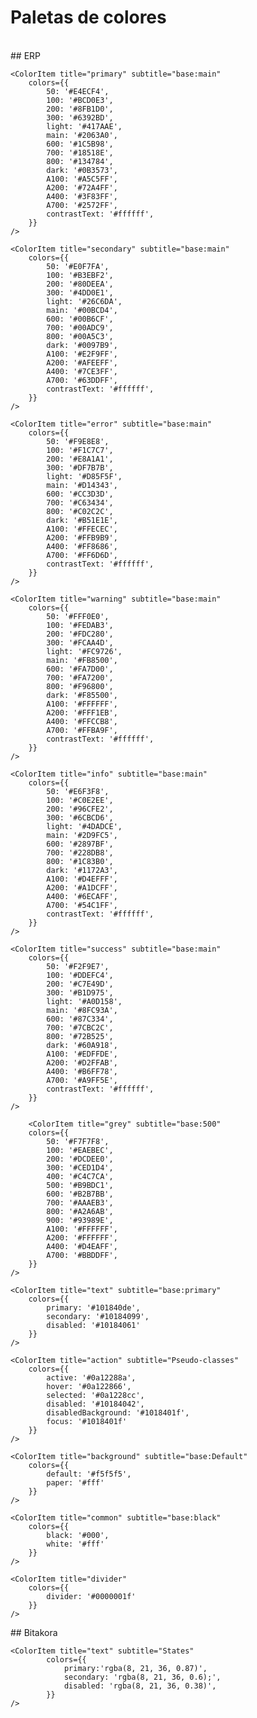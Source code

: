 
<Meta title="Design System/Colores" />
<style>
  {`
    .css-2qy8by,.css-bp0xxt{
      flex:0 0 15%;
    }
    .css-1njl3fa{
      height:25px;
    }
    .css-sw5zqw{
      margin-bottom: 10px;
    }

  `}
</style>

# Paletas de colores
<br/>
## ERP
<ColorPalette>

    <ColorItem title="primary" subtitle="base:main"
        colors={{
            50: '#E4ECF4',
            100: '#BCD0E3',
            200: '#8FB1D0',
            300: '#6392BD',
            light: '#417AAE',
            main: '#2063A0',
            600: '#1C5B98',
            700: '#18518E',
            800: '#134784',
            dark: '#0B3573',
            A100: '#A5C5FF',
            A200: '#72A4FF',
            A400: '#3F83FF',
            A700: '#2572FF',
            contrastText: '#ffffff',
        }}
    />

    <ColorItem title="secondary" subtitle="base:main"
        colors={{
            50: '#E0F7FA',
            100: '#B3EBF2',
            200: '#80DEEA',
            300: '#4DD0E1',
            light: '#26C6DA',
            main: '#00BCD4',
            600: '#00B6CF',
            700: '#00ADC9',
            800: '#00A5C3',
            dark: '#0097B9',
            A100: '#E2F9FF',
            A200: '#AFEEFF',
            A400: '#7CE3FF',
            A700: '#63DDFF',
            contrastText: '#ffffff',
        }}
    />

    <ColorItem title="error" subtitle="base:main"
        colors={{
            50: '#F9E8E8',
            100: '#F1C7C7',
            200: '#E8A1A1',
            300: '#DF7B7B',
            light: '#D85F5F',
            main: '#D14343',
            600: '#CC3D3D',
            700: '#C63434',
            800: '#C02C2C',
            dark: '#B51E1E',
            A100: '#FFECEC',
            A200: '#FFB9B9',
            A400: '#FF8686',
            A700: '#FF6D6D',
            contrastText: '#ffffff',
        }}
    />

    <ColorItem title="warning" subtitle="base:main"
        colors={{
            50: '#FFF0E0',
            100: '#FEDAB3',
            200: '#FDC280',
            300: '#FCAA4D',
            light: '#FC9726',
            main: '#FB8500',
            600: '#FA7D00',
            700: '#FA7200',
            800: '#F96800',
            dark: '#F85500',
            A100: '#FFFFFF',
            A200: '#FFF1EB',
            A400: '#FFCCB8',
            A700: '#FFBA9F',
            contrastText: '#ffffff',
        }}
    />

    <ColorItem title="info" subtitle="base:main"
        colors={{
            50: '#E6F3F8',
            100: '#C0E2EE',
            200: '#96CFE2',
            300: '#6CBCD6',
            light: '#4DADCE',
            main: '#2D9FC5',
            600: '#2897BF',
            700: '#228DB8',
            800: '#1C83B0',
            dark: '#1172A3',
            A100: '#D4EFFF',
            A200: '#A1DCFF',
            A400: '#6ECAFF',
            A700: '#54C1FF',
            contrastText: '#ffffff',
        }}
    />

    <ColorItem title="success" subtitle="base:main"
        colors={{
            50: '#F2F9E7',
            100: '#DDEFC4',
            200: '#C7E49D',
            300: '#B1D975',
            light: '#A0D158',
            main: '#8FC93A',
            600: '#87C334',
            700: '#7CBC2C',
            800: '#72B525',
            dark: '#60A918',
            A100: '#EDFFDE',
            A200: '#D2FFAB',
            A400: '#B6FF78',
            A700: '#A9FF5E',
            contrastText: '#ffffff',
        }}
    />

        <ColorItem title="grey" subtitle="base:500"
        colors={{
            50: '#F7F7F8',
            100: '#EAEBEC',
            200: '#DCDEE0',
            300: '#CED1D4',
            400: '#C4C7CA',
            500: '#B9BDC1',
            600: '#B2B7BB',
            700: '#AAAEB3',
            800: '#A2A6AB',
            900: '#93989E',
            A100: '#FFFFFF',
            A200: '#FFFFFF',
            A400: '#D4EAFF',
            A700: '#BBDDFF',
        }}
    />
    
    <ColorItem title="text" subtitle="base:primary"
        colors={{
            primary: '#101840de',
            secondary: '#10184099',
            disabled: '#10184061'
        }}
    />

    <ColorItem title="action" subtitle="Pseudo-classes"
        colors={{
            active: '#0a12288a',
            hover: '#0a122866',
            selected: '#0a1228cc',
            disabled: '#10184042',
            disabledBackground: '#1018401f',
            focus: '#1018401f'
        }}
    />

    <ColorItem title="background" subtitle="base:Default"
        colors={{
            default: '#f5f5f5',
            paper: '#fff'
        }}
    />

    <ColorItem title="common" subtitle="base:black"
        colors={{
            black: '#000',
            white: '#fff'
        }}
    />

    <ColorItem title="divider" 
        colors={{
            divider: '#0000001f'
        }}
    />
</ColorPalette>
## Bitakora
<ColorPalette>
      <ColorItem title="primary" subtitle="base:main"
        colors={{ 
          50: '#e3e4e5',
          100: '#b9bbbf',
          200: '#8a8e94',
          300: '#5b6169',
          light: '#373f49',
          main: '#141d29',
          600: '#121a24',
          700: '#0e151f',
          800: '#0b1119',
          dark: '#060a0f',
          A100: '#5394ff',
          A200: '#2074ff',
          A400: '#0059ec',
          A700: '#004fd2',     
        }}
      />
      <ColorItem title="secondary" subtitle="base:main"
        colors={{ 
          50: '#e1f0f7',
          100: '#b5daea',
          200: '#83c2dd',
          300: '#51a9cf',
          light: '#2c96c4',
          main: '#0784ba',
          600: '#067cb3',
          700: '#0571ab',
          800: '#0467a3',
          dark: '#025494',
          A100: '#bfdfff',
          A200: '#8cc6ff',
          A400: '#59adff',
          A700: '#40a0ff',
        }}
      />
      <ColorItem title="error" subtitle="base:main"
        colors={{ 
          50: '#fde8ea',
          100: '#f9c5cb',
          200: '#f59fa9',
          300: '#f17887',
          light: '#ee5b6d',
          main: '#eb3e53',
          600: '#e9384c',
          700: '#e53042',
          800: '#e22839',
          dark: '#dd1b29',
          A100: '#ffffff',
          A200: '#ffdee0',
          A400: '#ffabb0',
          A700: '#ff9198',
        }}
      />
       <ColorItem title="success" subtitle="base:main"
        colors={{ 
          50: '#f1fae8',
          100: '#ddf2c7',
          200: '#c7e9a1',
          300: '#b0e07b',
          light: '#9fd95f',
          main: '#8ed243',
          600: '#86cd3d',
          700: '#7bc734',
          800: '#71c12c',
          dark: '#5fb61e',
          A100: '#f4ffed',
          A200: '#d6ffba',
          A400: '#b7ff87',
          A700: '#a8ff6e',
        }}
      />
      <ColorItem title="caution" subtitle="base:main"
        colors={{ 
          50: '#fff0e0',
          100: '#fedab3',
          200: '#fdc280',
          300: '#fcaa4d',
          ligth: '#fc9726',
          main: '#fb8500',
          600: '#fa7d00',
          700: '#fa7200',
          800: '#f96800',
          dark: '#f85500',
          A100: '#ffffff',
          A200: '#fff1eb',
          A400: '#ffccb8',
          A700: '#ffba9f',
        }}
      />
    
    <ColorItem title="text" subtitle="States"
            colors={{
                primary:'rgba(8, 21, 36, 0.87)',
                secondary: 'rgba(8, 21, 36, 0.6);',
                disabled: 'rgba(8, 21, 36, 0.38)',
            }}
    />



</ColorPalette>